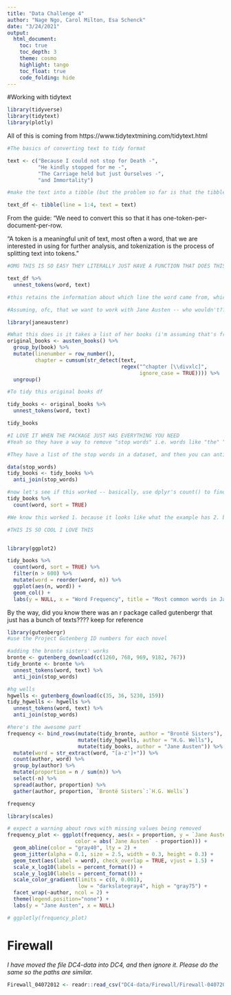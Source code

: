 ```yaml
---
title: "Data Challenge 4"
author: "Nage Ngo, Carol Milton, Esa Schenck"
date: "3/24/2021"
output:   
  html_document:
    toc: true
    toc_depth: 3
    theme: cosmo
    highlight: tango
    toc_float: true
    code_folding: hide
---
```


#Working with tidytext

```r
library(tidyverse)
library(tidytext)
library(plotly)
```

All of this is coming from https://www.tidytextmining.com/tidytext.html

```r
#The basics of converting text to tidy format

text <- c("Because I could not stop for Death -",
          "He kindly stopped for me -",
          "The Carriage held but just Ourselves -",
          "and Immortality")

#make the text into a tibble (but the problem so far is that the tibble has a line per row, instead of a word per row)

text_df <- tibble(line = 1:4, text = text)
```

From the guide: "We need to convert this so that it has one-token-per-document-per-row.

"A token is a meaningful unit of text, most often a word, that we are interested in using for further analysis, and tokenization is the process of splitting text into tokens."

```r
#OMG THIS IS SO EASY THEY LITERALLY JUST HAVE A FUNCTION THAT DOES THIS I LOVE IT

text_df %>%
  unnest_tokens(word, text)

#this retains the information about which line the word came from, which is handy. It does this automatically?? awesome. Plus it removes punctuation and converts to lowercase
```

```r
#Assuming, ofc, that we want to work with Jane Austen -- who wouldn't???

library(janeaustenr)
```
```r
#What this does is it takes a list of her books (i'm assuming that's from the janeaustenr package) and then takes each book, makes each line in the book a row... what I don't understand is wtf line 52 does, but i think this isn't part of tidytext and instead just part of austen, so let's ignore that for now ig
original_books <- austen_books() %>%
  group_by(book) %>%
  mutate(linenumber = row_number(),
         chapter = cumsum(str_detect(text, 
                                     regex("^chapter [\\divxlc]",
                                           ignore_case = TRUE)))) %>%
  ungroup()
```

```r
#To tidy this original books df

tidy_books <- original_books %>% 
  unnest_tokens(word, text)

tidy_books
```

```r
#I LOVE IT WHEN THE PACKAGE JUST HAS EVERYTHING YOU NEED
#Yeah so they have a way to remove "stop words" i.e. words like "the" "of" etc that are not useful and should leave the analysis

#They have a list of the stop words in a dataset, and then you can anti_join to just get rid of those words in the df

data(stop_words)
tidy_books <- tidy_books %>% 
  anti_join(stop_words)
```

```r
#now let's see if this worked -- basically, use dplyr's count() to find the most common words (this counts the occurrences of each word, and sort=true sorts them so the most common are on top)
tidy_books %>% 
  count(word, sort = TRUE)

#We know this worked 1. because it looks like what the example has 2. because if "the" were still in this df then it would be the most common
```

```r
#THIS IS SO COOL I LOVE THIS


library(ggplot2)

tidy_books %>%
  count(word, sort = TRUE) %>%
  filter(n > 600) %>%
  mutate(word = reorder(word, n)) %>%
  ggplot(aes(n, word)) +
  geom_col() +
  labs(y = NULL, x = "Word Frequency", title = "Most common words in Jane Austen Novels")
```
By the way, did you know there was an r package called gutenbergr that just has a bunch of texts???? keep for reference

```r
library(gutenbergr)
#use the Project Gutenberg ID numbers for each novel 

#adding the bronte sisters' works
bronte <- gutenberg_download(c(1260, 768, 969, 9182, 767))
tidy_bronte <- bronte %>%
  unnest_tokens(word, text) %>%
  anti_join(stop_words)

#hg wells
hgwells <- gutenberg_download(c(35, 36, 5230, 159))
tidy_hgwells <- hgwells %>%
  unnest_tokens(word, text) %>%
  anti_join(stop_words)
```
```r
#here's the awesome part
frequency <- bind_rows(mutate(tidy_bronte, author = "Brontë Sisters"),
                       mutate(tidy_hgwells, author = "H.G. Wells"), 
                       mutate(tidy_books, author = "Jane Austen")) %>% 
  mutate(word = str_extract(word, "[a-z']+")) %>%
  count(author, word) %>%
  group_by(author) %>%
  mutate(proportion = n / sum(n)) %>% 
  select(-n) %>% 
  spread(author, proportion) %>% 
  gather(author, proportion, `Brontë Sisters`:`H.G. Wells`)

frequency

```

```r
library(scales)

# expect a warning about rows with missing values being removed
frequency_plot <- ggplot(frequency, aes(x = proportion, y = `Jane Austen`, 
                      color = abs(`Jane Austen` - proportion))) +
  geom_abline(color = "gray40", lty = 2) +
  geom_jitter(alpha = 0.1, size = 2.5, width = 0.3, height = 0.3) +
  geom_text(aes(label = word), check_overlap = TRUE, vjust = 1.5) +
  scale_x_log10(labels = percent_format()) +
  scale_y_log10(labels = percent_format()) +
  scale_color_gradient(limits = c(0, 0.001), 
                       low = "darkslategray4", high = "gray75") +
  facet_wrap(~author, ncol = 2) +
  theme(legend.position="none") +
  labs(y = "Jane Austen", x = NULL)
```

```r
# ggplotly(frequency_plot)
```

# Firewall 

*I have moved the file DC4-data into DC4, and then ignore it. Please do the same so the paths are similar.*

```r
Firewall_04072012 <- readr::read_csv("DC4-data/Firewall/Firewall-04072012.csv")
```

